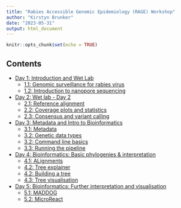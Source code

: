 ```yaml
---
title: "Rabies Accessible Genomic Epidemiology (RAGE) Workshop"
author: "Kirstyn Brunker"
date: "2023-05-31"
output: html_document
---
```


```r
knitr::opts_chunk$set(echo = TRUE)
```

## Contents

* [Day 1: Introduction and Wet Lab](#1-day1)
	+ [1.1: Genomic surveillance for rabies virus]()
	+ [1.2: Introduction to nanopore sequencing]()
* [Day 2: Wet lab - Day 2](#2-day2)
	+ [2.1: Reference alignment]()
	+ [2.2: Coverage plots and statistics]()
	+ [2.3: Consensus and variant calling]()
* [Day 3: Metadata and Intro to Bioinformatics](#3-day3)
	+ [3.1: Metadata]()
	+ [3.2: Genetic data types]()
	+ [3.2: Command line basics]()
	+ [3.3: Running the pipeline]()
* [Day 4: Bioinformatics: Basic phylogenies & interpretation](#4-day4)
	+ [4.1: ALignments]()
	+ [4.2: Tree explainer]()
	+ [4.2: Building a tree]()
	+ [4.3: Tree visualisation]()
* [Day 5: Bioinformatics: Further interpretation and visualisation](#5-day5)
	+ [5.1: MADDOG]()
	+ [5.2: MicroReact]()

